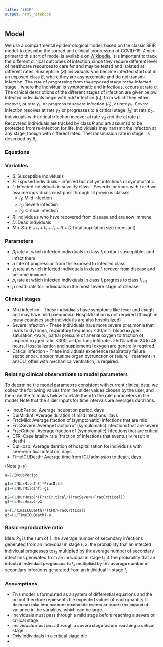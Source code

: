 ```yaml
---
title: "SEIR"
output: html_notebook
---
```

## Model

We use a compartmental epidemiological model, based on the classic SEIR model, to describe the spread and clinical progression of COVID-19. A nice primer to this sort of model is available on [Wikipedia](https://en.wikipedia.org/wiki/Compartmental_models_in_epidemiology).  It is important to track the different clinical outcomes of infection, since they require different level of healthcare resources to care for and may be tested and isolated at different rates. Susceptible ($S$) individuals who become infected start out in an exposed class $E$, where they are asymptomatic and do not transmit infection. The rate of progressing from the exposed stage to the infected stage $I$, where the individual is symptomatic and infectious, occurs at rate $a$. The clinical descriptions of the different stages of infection are given below. Infected individuals begin with *mild* infection ($I_1$), from which they either recover, at rate $\gamma_1$, or progress to *severe* infection ($I_2$), at rate $p_1$. Severe infection resolves at rate $\gamma_2$ or progresses to a critical stage ($I_3$) at rate $p_2$. Individuals with critical infection recover at rate $\gamma_3$ and die at rate $\mu$. Recovered individuals are tracked by class $R$ and are assumed to be protected from re-infection for life. Individuals may transmit the infection at any stage, though with different rates. The  transmission rate in stage $i$ is described by $\beta_i$ . 
 
### Equations

\begin{equation}
\dot{S} = -\beta_1 I_1 S -\beta_2 I_2 S - \beta_3 I_3 S
\end{equation}

\begin{equation}
\dot{E} =\beta_1 I_1 S +\beta_2 I_2 S + \beta_3 I_3 S - a E \\
\end{equation}

\begin{equation}
\dot{I_1} = a E - \gamma_1 I_1 - p_1 I_1 \\
\end{equation}

\begin{equation}
\dot{I_2} = p_1 I_1 -\gamma_2 I_2 - p_2 I_2 \\
\end{equation}

\begin{equation}
\dot{I_3}  = p_2 I_2 -\gamma_3 I_3 - \mu I_3 \\
\end{equation}

\begin{equation}
\dot{R}  = \gamma_1 I_1 + \gamma_2 I_2 + \gamma_3 I_3 \\
\end{equation}

\begin{equation}
\dot{D}  = \mu I_3
\end{equation}



### Variables
* $S$: Susceptible individuals
* $E$: Exposed individuals - infected but not yet infectious or symptomatic
* $I_i$: Infected individuals in severity class $i$. Severity increaes with $i$ and we assume individuals must pass through all previous classes
  * $I_1$: Mild infection 
  * $I_2$: Severe infection 
  * $I_3$: Critical infection 
* $R$: individuals who have recovered from disease and are now immune
* $D$: Dead individuals
* $N=S+E+I_1+I_2+I_3+R+D$ Total population size (constant)

### Parameters
* $\beta_i$ rate at which infected individuals in class $I_i$ contact susceptibles and infect them
* $a$ rate of progression from the exposed to infected class
* $\gamma_i$ rate at which infected individuals in class $I_i$ recover from disease and become immune
* $p_i$ rate at which infected individuals in class $I_i$ progress to class $I_{i+1}$
* $\mu$ death rate for individuals in the most severe stage of disease

### Clinical stages

* Mild infection - These individuals have symptoms like fever and cough and may have mild pneumonia.  Hospitalization is not required (though in many countries such individuals are also hospitalized)
* Severe infection - These individuals have more severe pneumonia that leads to dyspnea, respiratory frequency <30/min, blood oxygen saturation <93%, partial pressure of arterial oxygen to fraction of inspired oxygen ratio <300, and/or lung infiltrates >50% within 24 to 48 hours. Hospitalization and supplemental oxygen are generally required.
* Critical infection - These individuals experience respiratory failure, septic shock, and/or multiple organ dysfunction or failure. Treatment in an ICU, often with mechanical ventilation, is required.


### Relating clinical observations to model parameters

To determine the model parameters consistent with current clinical data, we collect the following values from the slider values chosen by the user, and then use the formulas below to relate them to the rate parameters in the model. Note that the slider inputs for time intervals are averages durations. 

* IncubPeriod:  Average incubation period, days
* DurMildInf: Average duration of mild infections, days
* FracMild: Average fraction of (symptomatic) infections that are mild
* FracSevere: Average fraction of (symptomatic) infections that are severe
* FracCritical: Average fraction of (symptomatic) infections that are critical
* CFR: Case fatality rate (fraction of infections that eventually result in death)
* DurHosp: Average duration of hospitalization for individuals with severe/critical infection, days
* TimeICUDeath: Average time from ICU admission to death, days

(Note g=$\gamma$)
```r
a=1/IncubPeriod

g1=(1/DurMildInf)*FracMild
p1=(1/DurMildInf)-g1

p2=(1/DurHosp)*(FracCritical/(FracSevere+FracCritical))
g2=(1/DurHosp)-p2

u=(1/TimeICUDeath)*(CFR/FracCritical)
g3=(1/TimeICUDeath)-u

```


### Basic reproductive ratio

Idea: $R_0$ is the sum of 
1. the average number of secondary infections generated from an individual in stage $I_1$
2. the probability that an infected individual progresses to $I_2$ multiplied by the average number of secondary infections generated from an individual in stage $I_2$
3.  the probability that an infected individual progresses to $I_3$ multiplied by the average number of secondary infections generated from an individual in stage $I_3$

\begin{equation}
R_0  = N\frac{\beta_1}{p_1+\gamma_1} + \frac{p_1}{p_1 + \gamma_1} \left( \frac{N \beta_2}{p_2+\gamma_2} + \frac{p_2}{p_2 + \gamma_2} \frac{N \beta_3}{\mu+\gamma_3}\right)
\end{equation}

\begin{equation}
 = N\frac{\beta_1}{p_1+\gamma_1} \left(1 + \frac{p_1}{p_2 + \gamma_2}\frac{\beta_2}{\beta_1} \left( 1 + \frac{p_2}{\mu + \gamma_3} \frac{\beta_3}{\beta_2} \right) \right)
\end{equation}

### Assumptions

* This model is formulated as a system of differential equations and the output therefore represents the expected values of each quantity. It does not take into account stochastic events or report the expected variance in the variables, which can be large. 
* Individuals must pass through a mild stage before reaching a severe or critical stage
* Individuals must pass through a severe stage before reaching a critical stage
* Only individuals in a critical stage die
* 


